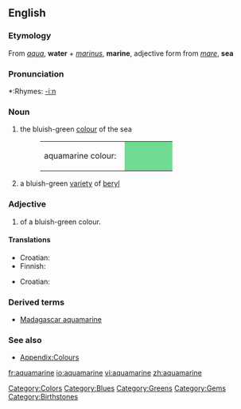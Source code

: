 {{wikipedia}}
==English==

===Etymology===
From {{L.}} ''[[aqua]]'', '''water''' + ''[[marinus]]'', '''marine''', adjective form from ''[[mare]]'', '''sea'''

===Pronunciation===
*:Rhymes: [[Rhymes:English:-iːn|-iːn]]

===Noun===
{{en-noun}}

# {{colour}} the bluish-green [[colour]] of the sea
#:<table><tr><td>aquamarine colour: &nbsp;</td><td bgcolor="#70DB93" width="80">&nbsp; </td></tr></table>
# a bluish-green [[variety]] of [[beryl]]

===Adjective===
{{en-adj}}

# {{color}} of a bluish-green colour.

====Translations====
{{trans-top|aquamarine colour}}
*Croatian: {{t-|hr|akvamarin|m}}
* Finnish: {{t-|fi|akvamariini}}
{{trans-bottom}}

{{trans-top|type of beryl}}
*Croatian: {{t-|hr|akvamarin|m}}
{{trans-mid}}
{{trans-bottom}}

===Derived terms===
*[[Madagascar aquamarine]]

===See also===
*[[Wiktionary_Appendix:Colours|Appendix:Colours]]

[[Category:Colors]]
[[Category:Blues]]
[[Category:Greens]]
[[Category:Gems]]
[[Category:Birthstones]]

[[fr:aquamarine]]
[[io:aquamarine]]
[[vi:aquamarine]]
[[zh:aquamarine]]